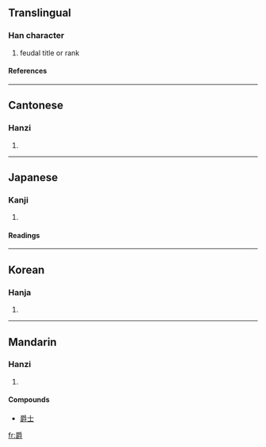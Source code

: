==Translingual==
===Han character===
{{Han char|rn=87|rad=爪|as=14|sn=18|four=2074<sub>6</sub>|canj=月田中戈 (BWLI)}}
# feudal title or rank
====References====
{{Han ref|kx=0689.290|dkj=19710|dj=1102.280|hdz=32037.060|uh=7235|ud=29237|bh=C0EF|bd=49391}}

----
==Cantonese==
===Hanzi===
{{yue-hanzi|jyut=|y=jeuk3}}
# {{defn|Cantonese}}

----
==Japanese==
===Kanji===
{{ja-kanji|grade=|rs=爪14}}
# {{defn|Japanese}} 
====Readings====
{{ja-readings|on=[[しゃく]] (shaku)|kun=[[さかずき]] (sakazuki)}}

----
==Korean==
===Hanja===
{{ko-hanja|hangeul=작|eumhun=|rv=jak|mr=chak|y=cak}}
# {{defn|Korean}}

----
==Mandarin==
===Hanzi===
{{cmn-hanzi|pin=[[jué]] (jue2)|wg=chüeh<sup>2</sup>}}
# {{defn|Mandarin}}

====Compounds====
*[[爵士]]

[[fr:爵]]
